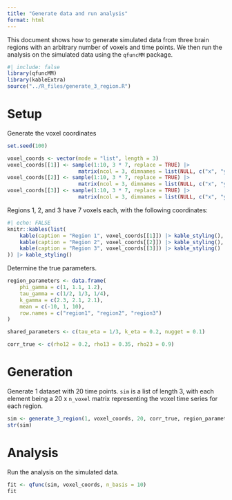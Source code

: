 ```yaml
---
title: "Generate data and run analysis"
format: html
---
```


This document shows how to generate simulated data from three brain regions with an arbitrary number of voxels and time points.
We then run the analysis on the simulated data using the `qfuncMM` package.

```r
#| include: false
library(qfuncMM)
library(kableExtra)
source("../R_files/generate_3_region.R")
```

# Setup
Generate the voxel coordinates

```r
set.seed(100)

voxel_coords <- vector(mode = "list", length = 3)
voxel_coords[[1]] <- sample(1:10, 3 * 7, replace = TRUE) |>
                       matrix(ncol = 3, dimnames = list(NULL, c("x", "y", "z")))
voxel_coords[[2]] <- sample(1:10, 3 * 7, replace = TRUE) |>
                       matrix(ncol = 3, dimnames = list(NULL, c("x", "y", "z")))
voxel_coords[[3]] <- sample(1:10, 3 * 7, replace = TRUE) |>
                       matrix(ncol = 3, dimnames = list(NULL, c("x", "y", "z")))
```

Regions 1, 2, and 3 have 7 voxels each, with the following coordinates:

```r
#| echo: FALSE
knitr::kables(list(
    kable(caption = "Region 1", voxel_coords[[1]]) |> kable_styling(),
    kable(caption = "Region 2", voxel_coords[[2]]) |> kable_styling(),
    kable(caption = "Region 3", voxel_coords[[3]]) |> kable_styling()
)) |> kable_styling()
```

Determine the true parameters.
```r
region_parameters <- data.frame(
    phi_gamma = c(1, 1.1, 1.2),
    tau_gamma = c(1/2, 1/3, 1/4),
    k_gamma = c(2.3, 2.1, 2.1),
    mean = c(-10, 1, 10),
    row.names = c("region1", "region2", "region3")
)

shared_parameters <- c(tau_eta = 1/3, k_eta = 0.2, nugget = 0.1)

corr_true <- c(rho12 = 0.2, rho13 = 0.35, rho23 = 0.9)
```

# Generation

Generate 1 dataset with 20 time points.
`sim` is a list of length 3, with each element being a 20 x `n_voxel` matrix representing the voxel time series for each region.
```r
sim <- generate_3_region(1, voxel_coords, 20, corr_true, region_parameters, shared_parameters)
str(sim)
```

# Analysis

Run the analysis on the simulated data.
```r
fit <- qfunc(sim, voxel_coords, n_basis = 10)
fit
```